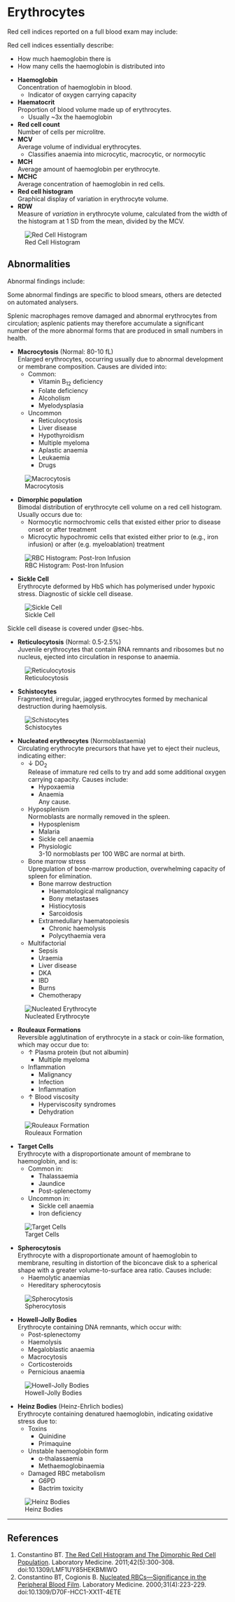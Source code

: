 # Erythrocytes {#sec-rbc}

Red cell indices reported on a full blood exam may include:

:::column-margin
Red cell indices essentially describe:

* How much haemoglobin there is
* How many cells the haemoglobin is distributed into
:::

* **Haemoglobin**\
Concentration of haemoglobin in blood.
	* Indicator of oxygen carrying capacity
* **Haematocrit**\
Proportion of blood volume made up of erythrocytes.
	* Usually ~3x the haemoglobin
* **Red cell count**\
Number of cells per microlitre.
* **MCV**\
Average volume of individual erythrocytes.
	* Classifies anaemia into microcytic, macrocytic, or normocytic
* **MCH**\
Average amount of haemoglobin per erythrocyte.
* **MCHC**\
Average concentration of haemoglobin in red cells.
* **Red cell histogram**\
Graphical display of variation in erythrocyte volume.
* **RDW**\
Measure of *variation* in erythrocyte volume, calculated from the width of the histogram at 1 SD from the mean, divided by the MCV.

:::column-margin
![Red Cell Histogram](/resources/rbc_histo.jpeg)
:::

## Abnormalities

Abnormal findings include:

:::column-margin
Some abnormal findings are specific to blood smears, others are detected on automated analysers.
:::

:::column-margin
Splenic macrophages remove damaged and abnormal erythrocytes from circulation; asplenic patients may therefore accumulate a significant number of the more abnormal forms that are produced in small numbers in health.
:::

* **Macrocytosis** (Normal: 80-10 fL)\
Enlarged erythrocytes, occurring usually due to abnormal development or membrane composition. Causes are divided into:
	* Common:
		* Vitamin B~12~ deficiency
		* Folate deficiency
		* Alcoholism
		* Myelodysplasia
	* Uncommon
		* Reticulocytosis
		* Liver disease
		* Hypothyroidism
		* Multiple myeloma
		* Aplastic anaemia
		* Leukaemia
		* Drugs

:::column-margin
![Macrocytosis](/resources/macrocytosis.png)
:::

* **Dimorphic population**\
Bimodal distribution of erythrocyte cell volume on a red cell histogram. Usually occurs due to:
	* Normocytic normochromic cells that existed either prior to disease onset or after treatment
	* Microcytic hypochromic cells that existed either prior to (e.g., iron infusion) or after (e.g. myeloablation) treatment

:::column-margin
![RBC Histogram: Post-Iron Infusion](/resources/rbc_histo_post_iron.png)
:::

* **Sickle Cell**\
Erythrocyte deformed by HbS which has polymerised under hypoxic stress. Diagnostic of sickle cell disease.

:::column-margin
![Sickle Cell](/resources/sickle.jpg)
:::

:::column-margin
Sickle cell disease is covered under @sec-hbs. 
:::

* **Reticulocytosis** (Normal: 0.5-2.5%)\
Juvenile erythrocytes that contain RNA remnants and ribosomes but no nucleus, ejected into circulation in response to anaemia.

:::column-margin
![Reticulocytosis](/resources/retic.png)
:::

* **Schistocytes**\
Fragmented, irregular, jagged erythrocytes formed by mechanical destruction during haemolysis. 

:::column-margin
![Schistocytes](/resources/schistocyte.jpg)
:::

* **Nucleated erythrocytes** (Normoblastaemia)\
Circulating erythrocyte precursors that have yet to eject their nucleus, indicating either:
	* ↓ DO~2~\
	Release of immature red cells to try and add some additional oxygen carrying capacity. Causes include:
		* Hypoxaemia
		* Anaemia\
		Any cause.
	* Hyposplenism\
	Normoblasts are normally removed in the spleen.
		* Hyposplenism
		* Malaria
		* Sickle cell anaemia
		* Physiologic\
		3-10 normoblasts per 100 WBC are normal at birth.
	* Bone marrow stress\
	Upregulation of bone-marrow production, overwhelming capacity of spleen for elimination.
		* Bone marrow destruction
			* Haematological malignancy
			* Bony metastases
			* Histiocytosis
			* Sarcoidosis
		* Extramedullary haematopoiesis
			* Chronic haemolysis
			* Polycythaemia vera
	* Multifactorial
		* Sepsis
		* Uraemia
		* Liver disease
		* DKA
		* IBD
		* Burns
		* Chemotherapy

:::column-margin
![Nucleated Erythrocyte](/resources/normoblast.png)
:::

* **Rouleaux Formations**\
Reversible agglutination of erythrocyte in a stack or coin-like formation, which may occur due to:
	* ↑ Plasma protein (but not albumin)
		* Multiple myeloma
	* Inflammation
		* Malignancy
		* Infection
		* Inflammation
	* ↑ Blood viscosity
		* Hyperviscosity syndromes
		* Dehydration

:::column-margin
![Rouleaux Formation](/resources/rouleaux.jpg)
:::

* **Target Cells**\
Erythrocyte with a disproportionate amount of membrane to haemoglobin, and is:
	* Common in:
		* Thalassaemia
		* Jaundice
		* Post-splenectomy
	* Uncommon in:
		* Sickle cell anaemia
		* Iron deficiency

:::column-margin
![Target Cells](/resources/target.jpg)
:::

* **Spherocytosis**\
Erythrocyte with a disproportionate amount of haemoglobin to membrane, resulting in distortion of the biconcave disk to a spherical shape with a greater volume-to-surface area ratio. Causes include:
	* Haemolytic anaemias
	* Hereditary spherocytosis

:::column-margin
![Spherocytosis](/resources/spherocytosis.jpg)
:::

* **Howell-Jolly Bodies**\
Erythrocyte containing DNA remnants, which occur with:
	* Post-splenectomy
	* Haemolysis
	* Megaloblastic anaemia
	* Macrocytosis
	* Corticosteroids
	* Pernicious anaemia

:::column-margin
![Howell-Jolly Bodies](/resources/howell-jolly.jpg)
:::

* **Heinz Bodies** (Heinz-Ehrlich bodies)\
Erythrocyte containing denatured haemoglobin, indicating oxidative stress due to:
	* Toxins
		* Quinidine
		* Primaquine
	* Unstable haemoglobin form
		* α-thalassaemia
		* Methaemoglobinaemia
	* Damaged RBC metabolism
		* G6PD
		* Bactrim toxicity

:::column-margin
![Heinz Bodies](/resources/heinz.jpg)
:::

---

## References

1. Constantino BT. [The Red Cell Histogram and The Dimorphic Red Cell Population](https://academic.oup.com/labmed/article/42/5/300/2505011). Laboratory Medicine. 2011;42(5):300-308. doi:10.1309/LMF1UY85HEKBMIWO
1. Constantino BT, Cogionis B. [Nucleated RBCs—Significance in the Peripheral Blood Film](https://academic.oup.com/labmed/article/31/4/223/2657091). Laboratory Medicine. 2000;31(4):223-229. doi:10.1309/D70F-HCC1-XX1T-4ETE
